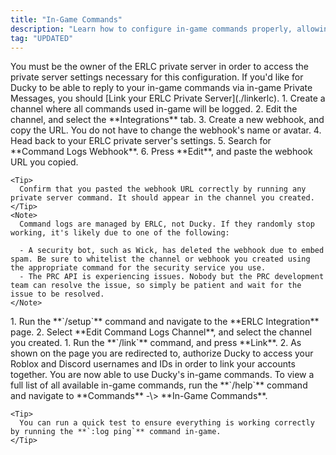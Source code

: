 ```yaml
---
title: "In-Game Commands"
description: "Learn how to configure in-game commands properly, allowing you to easily manage your shift, log punishments, create BOLOs, message a group of people, and more."
tag: "UPDATED"
---
```


<Warning>
  You must be the owner of the ERLC private server in order to access the private server settings necessary for this configuration.
</Warning>

<Steps>
  <Step title="Link your ERLC Private Server">
    If you'd like for Ducky to be able to reply to your in-game commands via in-game Private Messages, you should [Link your ERLC Private Server](./linkerlc).
  </Step>
  <Step title="ERLC Command Logs">
    1. Create a channel where all commands used in-game will be logged.
    2. Edit the channel, and select the **Integrations** tab.
    3. Create a new webhook, and copy the URL. You do not have to change the webhook's name or avatar.
    4. Head back to your ERLC private server's settings.
    5. Search for **Command Logs Webhook**.
    6. Press **Edit**, and paste the webhook URL you copied.

    <Tip>
      Confirm that you pasted the webhook URL correctly by running any private server command. It should appear in the channel you created.
    </Tip>
    <Note>
      Command logs are managed by ERLC, not Ducky. If they randomly stop working, it's likely due to one of the following:

      - A security bot, such as Wick, has deleted the webhook due to embed spam. Be sure to whitelist the channel or webhook you created using the appropriate command for the security service you use.
      - The PRC API is experiencing issues. Nobody but the PRC development team can resolve the issue, so simply be patient and wait for the issue to be resolved.
    </Note>
  </Step>
  <Step title="Configuring with Ducky">
    1. Run the **`/setup`** command and navigate to the **ERLC Integration** page.
    2. Select **Edit Command Logs Channel**, and select the channel you created.
  </Step>
  <Step title="Link your Roblox Account">
    1. Run the **`/link`** command, and press **Link**.
    2. As shown on the page you are redirected to, authorize Ducky to access your Roblox and Discord usernames and IDs in order to link your accounts together.
  </Step>
  <Step title="Completed">
    You are now able to use Ducky's in-game commands. To view a full list of all available in-game commands, run the **`/help`** command and navigate to **Commands** -\> **In-Game Commands**.

    <Tip>
      You can run a quick test to ensure everything is working correctly by running the **`:log ping`** command in-game.
    </Tip>
  </Step>
</Steps>